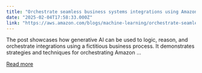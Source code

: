 ```yaml
---
title: "Orchestrate seamless business systems integrations using Amazon Bedrock Agents"
date: "2025-02-04T17:58:33.000Z"
link: "https://aws.amazon.com/blogs/machine-learning/orchestrate-seamless-business-systems-integrations-using-amazon-bedrock-agents/"
---
```


The post showcases how generative AI can be used to logic, reason, and orchestrate integrations using a fictitious business process. It demonstrates strategies and techniques for orchestrating Amazon ...

[Read more](https://aws.amazon.com/blogs/machine-learning/orchestrate-seamless-business-systems-integrations-using-amazon-bedrock-agents/)
